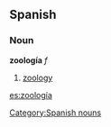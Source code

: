 == Spanish ==
=== Noun ===
'''zoología''' ''f''
# [[zoology]]

[[Category:Spanish nouns]]

[[es:zoología]]